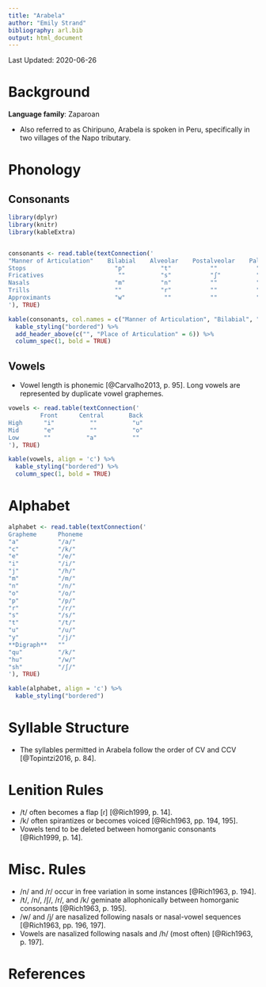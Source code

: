 ```yaml
---
title: "Arabela"
author: "Emily Strand"
bibliography: arl.bib
output: html_document
---
```


Last Updated: 2020-06-26

# Background

**Language family**: Zaparoan

* Also referred to as Chiripuno, Arabela is spoken in Peru, specifically in two villages of the Napo tributary.

# Phonology

## Consonants

```r

library(dplyr)
library(knitr)
library(kableExtra)


consonants <- read.table(textConnection('
"Manner of Articulation"    Bilabial    Alveolar    Postalveolar    Palatal  Velar    Glottal
Stops                         "p"          "t"           ""           ""      "k"       ""
Fricatives                     ""          "s"           "ʃ"          ""      ""        "h"
Nasals                        "m"          "n"           ""           ""      ""        ""
Trills                        ""           "r"           ""           ""      ""        ""
Approximants                  "w"           ""           ""           "j"     ""        ""
'), TRUE)

kable(consonants, col.names = c("Manner of Articulation", "Bilabial", "Alveolar", "Postalveolar", "Palatal", "Velar", "Glottal"), align = 'c') %>%
  kable_styling("bordered") %>%
  add_header_above(c("", "Place of Articulation" = 6)) %>%
  column_spec(1, bold = TRUE)
```

## Vowels

* Vowel length is phonemic [@Carvalho2013, p. 95]. Long vowels are represented by duplicate vowel graphemes.

```r

vowels <- read.table(textConnection('
         Front      Central       Back
High      "i"          ""          "u"
Mid       "e"          ""          "o"
Low       ""          "a"          ""
'), TRUE)

kable(vowels, align = 'c') %>%
  kable_styling("bordered") %>%
  column_spec(1, bold = TRUE)
```

# Alphabet

```r

alphabet <- read.table(textConnection('
Grapheme      Phoneme
"a"           "/a/"  
"c"           "/k/"  
"e"           "/e/"   
"i"           "/i/"  
"j"           "/h/"  
"m"           "/m/"  
"n"           "/n/"  
"o"           "/o/"  
"p"           "/p/"  
"r"           "/r/"  
"s"           "/s/"  
"t"           "/t/"  
"u"           "/u/"  
"y"           "/j/"  
**Digraph**   ""
"qu"          "/k/"  
"hu"          "/w/"  
"sh"          "/ʃ/"
'), TRUE)

kable(alphabet, align = 'c') %>%
  kable_styling("bordered")
```  

# Syllable Structure

* The syllables permitted in Arabela follow the order of CV and CCV [@Topintzi2016, p. 84].


# Lenition Rules

* /t/ often becomes a flap [ɾ] [@Rich1999, p. 14].
* /k/ often spirantizes or becomes voiced [@Rich1963, pp. 194, 195].
* Vowels tend to be deleted between homorganic consonants [@Rich1999, p. 14].

# Misc. Rules

* /n/ and /r/ occur in free variation in some instances [@Rich1963, p. 194].
* /t/, /n/, /ʃ/, /r/, and /k/ geminate allophonically between homorganic consonants [@Rich1963, p. 195].
* /w/ and /j/ are nasalized following nasals or nasal-vowel sequences [@Rich1963, pp. 196, 197].
* Vowels are nasalized following nasals and /h/ (most often) [@Rich1963, p. 197].

# References
